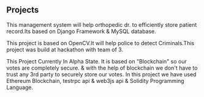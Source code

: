 ## Projects

<ProjectCard title="Patient Record Management" link="https://github.com/CSBuddy/Patient-Record-Management" bg="linear-gradient(to right, #D4145A 0%, #FBB03B 100%)">This management system will help orthopedic dr. to efficiently store patient record.Its based on Django Framework & MySQL database.
</ProjectCard>

<ProjectCard title="Criminal Recognition System" link="https://github.com/CSBuddy/Criminal-Recognition-System" bg="linear-gradient(to right, #D4145A 0%, #FBB03B 100%)">This project is based on OpenCV.It will help police to detect Criminals.This project was build at hackathon with team of 3.
</ProjectCard>


<ProjectCard title="Blockchain Based Voting System" link="https://github.com/CSBuddy/Blockchain-Based-Voting-System" bg="linear-gradient(to right, #D4145A 0%, #FBB03B 100%)">This Project Currently In Alpha State.
It is based on "Blockchain" so our votes are completely secure.
& with the help of blockchain we don't have to trust any 3rd party to securely store our votes.
In this project we have used Ethereum Blockchain,
testrpc api & web3js api &
Solidity Programming Language.
</ProjectCard>
